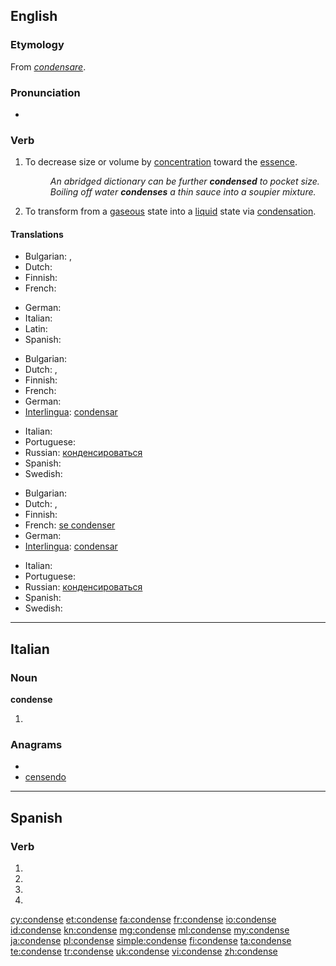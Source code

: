 ==English==

===Etymology===
From {{etyl|la}} ''[[condensare]]''.

=== Pronunciation ===
* {{audio|En-us-condense.ogg|Audio (US)}}

===Verb===
{{en-verb|condenses|condensing|condensed}}

# {{transitive}} To decrease size or volume by [[concentration]] toward the [[essence]].
#: ''An abridged dictionary can be further '''condensed''' to pocket size.''
#: ''Boiling off water '''condenses''' a thin sauce into a soupier mixture.''
# {{context|intransitive|chemistry}} To transform from a [[gas]]eous state into a [[liquid]] state via [[condensation]].

====Translations====
{{trans-top|to decrease size or volume}}
* Bulgarian: {{t|bg|сгъстявам}},  {{t|bg|концентрирам}}
* Dutch: {{t-|nl|verdichten}}
* Finnish: {{t+|fi|tiivistää}}
* French: {{t+|fr|condenser}}
{{trans-mid}}
* German: {{t+|de|kondensieren}}
* Italian: {{t-|it|condensare}}
* Latin: {{t-|la|condensare}}
* Spanish: {{t-|es|condensar}}
{{trans-bottom}}

{{trans-top|to transform something into a liquid}}
* Bulgarian: {{t+|bg|втечнявам}}
* Dutch: {{t-|nl|condenseren}}, {{t+|nl|neerslaan}}
* Finnish: {{t+|fi|tiivistyä}}
* French: {{t+|fr|condenser}}
* German: {{t+|de|kondensieren}}
* [[Interlingua]]: [[condensar]]
{{trans-mid}}
* Italian: {{t-|it|condensare}}
* Portuguese: {{t+|pt|condensar}}
* Russian: [[конденсироваться]]
* Spanish: {{t-|es|condensar}}
* Swedish: {{t|sv|kondensera}}
{{trans-bottom}}

{{trans-top|to be transformed into a liquid}}
* Bulgarian: {{t|bg|втечнявам се}}
* Dutch: {{t-|nl|condenseren}}, {{t+|nl|neerslaan}}
* Finnish: {{t+|fi|tiivistyä}}
* French: [[se condenser]]
* German: {{t+|de|kondensieren}}
* [[Interlingua]]: [[condensar]]
{{trans-mid}}
* Italian: {{t-|it|condensarsi}}
* Portuguese: {{t+|pt|condensar}}
* Russian: [[конденсироваться]]
* Spanish: {{t-|es|condensar}}
* Swedish: {{t|sv|kondensera}}
{{trans-bottom}}

----

==Italian==

===Noun===
'''condense''' {{f}}

# {{plural of|[[condensa]]|lang=it}}

===Anagrams===
* {{alphagram|cdeennos}}
* [[censendo#Italian|censendo]]

----

==Spanish==

===Verb===
{{es-verb-form|condensar}}

# {{es-verb form of|ending=ar|mood=imperative|pers=2|formal=yes|number=singular|[[condensar]]}}
# {{es-verb form of|ending=ar|mood=subjunctive|tense=present|pers=1|number=singular|[[condensar]]}}
# {{es-verb form of|ending=ar|mood=subjunctive|tense=present|pers=2|formal=yes|number=singular|[[condensar]]}}
# {{es-verb form of|ending=ar|mood=subjunctive|tense=present|pers=3|number=singular|[[condensar]]}}

[[cy:condense]]
[[et:condense]]
[[fa:condense]]
[[fr:condense]]
[[io:condense]]
[[id:condense]]
[[kn:condense]]
[[mg:condense]]
[[ml:condense]]
[[my:condense]]
[[ja:condense]]
[[pl:condense]]
[[simple:condense]]
[[fi:condense]]
[[ta:condense]]
[[te:condense]]
[[tr:condense]]
[[uk:condense]]
[[vi:condense]]
[[zh:condense]]